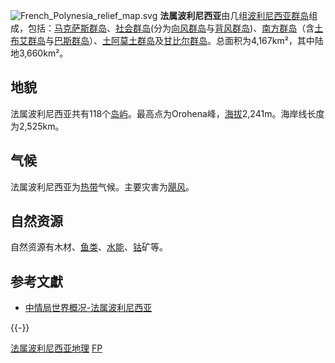 [[Image:French_Polynesia_relief_map.svg|thumb]]
'''法属波利尼西亚'''由几组[[波利尼西亚|波利尼西亚]][[群岛|群岛]]组成，包括：[[马克萨斯群岛|马克萨斯群岛]]、[[社会群岛|社会群岛]](分为[[向風群島_(社會群島)|向风群岛]]与[[背风群岛_(社会群岛)|背风群岛]])、[[南方群岛|南方群岛]]（含[[土布艾群岛|土布艾群岛]]与[[巴斯群岛|巴斯群岛]]）、[[土阿莫土群岛|土阿莫土群岛]]及[[甘比尔群岛|甘比尔群岛]]。总面积为4,167km²，其中陆地3,660km²。

== 地貌 ==
法属波利尼西亚共有118个[[岛屿|岛屿]]。最高点为Orohena峰，[[海拔|海拔]]2,241m。海岸线长度为2,525km。

== 气候 ==
法属波利尼西亚为[[热带|热带]]气候。主要灾害为[[飓风|飓风]]。

== 自然资源 ==
自然资源有木材、[[鱼类|鱼类]]、[[水能|水能]]、[[钴|钴]]矿等。

== 参考文獻 ==
{{Reflist}}
* [https://www.cia.gov/library/publications/the-world-factbook/geos/fp.html 中情局世界概况-法属波利尼西亚] {{Wayback|url=https://www.cia.gov/library/publications/the-world-factbook/geos/fp.html |date=20160515174947 }}

{{-}}
{{大洋洲题目|地理}}

[[Category:法属波利尼西亚地理|]]
[[Category:大洋洲各属地地理|FP]]

{{Geography-stub}}